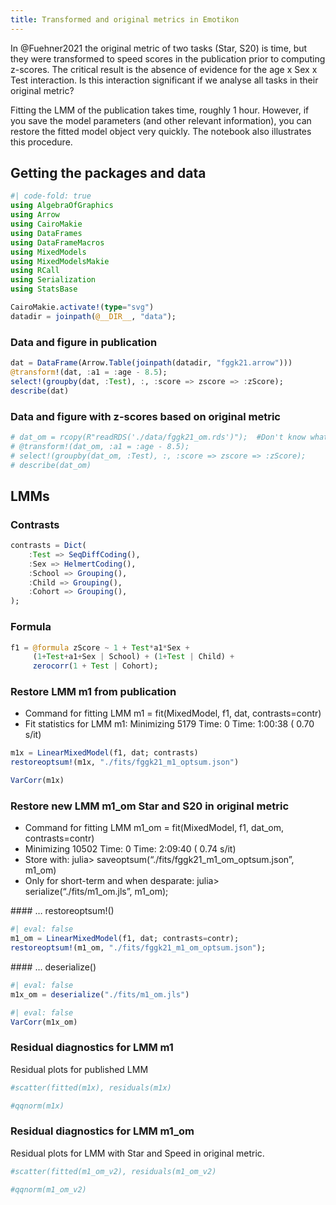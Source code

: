 ```yaml
---
title: Transformed and original metrics in Emotikon
---
```


In @Fuehner2021 the original metric of two tasks (Star, S20) is time, but they were transformed to speed scores in the publication prior to computing z-scores.
The critical result is the absence of evidence for the age x Sex x Test interaction.
Is this interaction significant if we analyse all tasks in their original metric?

Fitting the LMM of the publication takes time, roughly 1 hour.
However, if you save the model parameters (and other relevant information), you can restore the fitted model object very quickly.
The notebook also illustrates this procedure.

## Getting the packages and data

```julia
#| code-fold: true
using AlgebraOfGraphics
using Arrow
using CairoMakie
using DataFrames
using DataFrameMacros
using MixedModels
using MixedModelsMakie
using RCall
using Serialization
using StatsBase

CairoMakie.activate!(type="svg")
datadir = joinpath(@__DIR__, "data");
```

### Data and figure in publication

```julia
dat = DataFrame(Arrow.Table(joinpath(datadir, "fggk21.arrow")))
@transform!(dat, :a1 = :age - 8.5);
select!(groupby(dat, :Test), :, :score => zscore => :zScore);
describe(dat)
```

### Data and figure with z-scores based on original metric

```julia
# dat_om = rcopy(R"readRDS('./data/fggk21_om.rds')");  #Don't know what the _om is
# @transform!(dat_om, :a1 = :age - 8.5);
# select!(groupby(dat_om, :Test), :, :score => zscore => :zScore);
# describe(dat_om)
```

## LMMs

### Contrasts

```julia
contrasts = Dict(
	:Test => SeqDiffCoding(),
	:Sex => HelmertCoding(),
	:School => Grouping(),
	:Child => Grouping(),
	:Cohort => Grouping(),
);
```

### Formula

```julia
f1 = @formula zScore ~ 1 + Test*a1*Sex +
     (1+Test+a1+Sex | School) + (1+Test | Child) + 
     zerocorr(1 + Test | Cohort);
```


### Restore LMM m1 from publication
+ Command for fitting LMM m1 = fit(MixedModel, f1, dat, contrasts=contr)
+ Fit statistics for LMM m1: Minimizing 5179  Time: 0 Time: 1:00:38 ( 0.70  s/it)


```julia
m1x = LinearMixedModel(f1, dat; contrasts)
restoreoptsum!(m1x, "./fits/fggk21_m1_optsum.json")
```

```julia
VarCorr(m1x)
```


### Restore new LMM m1_om Star and S20 in original metric
+ Command for fitting LMM m1_om = fit(MixedModel, f1, dat_om, contrasts=contr)
+ Minimizing 10502 Time: 0 Time: 2:09:40 ( 0.74  s/it)
+ Store with: julia> saveoptsum("./fits/fggk21_m1_om_optsum.json", m1_om)
+ Only for short-term and when desparate: julia> serialize("./fits/m1_om.jls", m1_om);


 #### ... restoreoptsum!()

```julia
#| eval: false
m1_om = LinearMixedModel(f1, dat; contrasts=contr);
restoreoptsum!(m1_om, "./fits/fggk21_m1_om_optsum.json");
```

 #### ... deserialize()

```julia
#| eval: false
m1x_om = deserialize("./fits/m1_om.jls")
```

```julia
#| eval: false
VarCorr(m1x_om)
```


### Residual diagnostics for LMM m1
Residual plots for published LMM


```julia
#scatter(fitted(m1x), residuals(m1x)
```

```julia
#qqnorm(m1x)
```


### Residual diagnostics for LMM m1_om

Residual plots for LMM with Star and Speed in original metric.

```julia
#scatter(fitted(m1_om_v2), residuals(m1_om_v2)
```

```julia
#qqnorm(m1_om_v2)
```

::: {#refs}
:::
